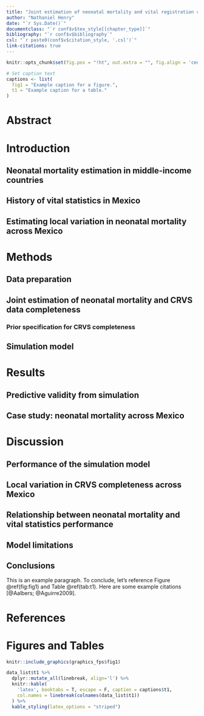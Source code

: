 ```yaml
---
title: "Joint estimation of neonatal mortality and vital registration completeness across Mexico"
author: "Nathaniel Henry"
date: "`r Sys.Date()`"
documentclass: "`r conf$v$tex_style[[chapter_type]]`"
bibliography: "`r conf$v$bibliography`"
csl: "`r paste0(conf$v$citation_style, '.csl')`"
link-citations: true
---
```


```r
knitr::opts_chunk$set(fig.pos = "!ht", out.extra = "", fig.align = 'center', echo=FALSE)

# Set caption text
captions <- list(
  fig1 = "Example caption for a figure.",
  t1 = "Example caption for a table."
)
```

# Abstract

\lipsum[1]


# Introduction

\lipsum[1]


## Neonatal mortality estimation in middle-income countries

\lipsum[2-5]


## History of vital statistics in Mexico

\lipsum[6-8]


## Estimating local variation in neonatal mortality across Mexico

\lipsum[9-12]


# Methods

\lipsum[12-15]


## Data preparation

\lipsum[1-3]


## Joint estimation of neonatal mortality and CRVS data completeness

\lipsum[4-10]


### Prior specification for CRVS completeness

\lipsum[11-12]


## Simulation model

\lipsum[13-15]


# Results

\lipsum[1]


## Predictive validity from simulation

\lipsum[2-8]


## Case study: neonatal mortality across Mexico

\lipsum[9-15]


# Discussion

\lipsum[1-3]


## Performance of the simulation model

\lipsum[4-10]


## Local variation in CRVS completeness across Mexico

\lipsum[11-15]


## Relationship between neonatal mortality and vital statistics performance

\lipsum[1-3]


## Model limitations

\lipsum[4-5]


## Conclusions

\lipsum[1]

This is an example paragraph. To conclude, let's reference Figure \@ref(fig:fig1) and Table \@ref(tab:t1). Here are some example citations [@Aalbers; @Aguirre2009].


# References

<div id="refs"></div>
\newpage


# Figures and Tables

```r
knitr::include_graphics(graphics_fps$fig1)
```
\newpage

```r
data_list$t1 %>%
  dplyr::mutate_all(linebreak, align='l') %>%
  knitr::kable(
    'latex', booktabs = T, escape = F, caption = captions$t1,
    col.names = linebreak(colnames(data_list$t1))
  ) %>%
  kable_styling(latex_options = "striped")
```
